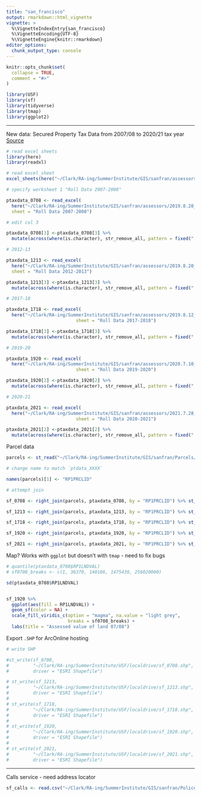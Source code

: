 ```yaml
---
title: "san_francisco"
output: rmarkdown::html_vignette
vignette: >
  %\VignetteIndexEntry{san_francisco}
  %\VignetteEncoding{UTF-8}
  %\VignetteEngine{knitr::rmarkdown}
editor_options: 
  chunk_output_type: console
---
```


```r
knitr::opts_chunk$set(
  collapse = TRUE,
  comment = "#>"
)
```

```r
library(USF)
library(sf)
library(tidyverse)
library(tmap)
library(ggplot2)
```

----

New data: Secured Property Tax Data from 2007/08 to 2020/21 tax year 
[Source](https://www.sfassessor.org/news-information/property-data-0)

```r
# read excel sheets
library(here)
library(readxl)

# read excel_sheet
excel_sheets(here("~/Clark/RA-ing/SummerInstitute/GIS/sanfran/assessors/2019.8.20__SF_ASR_Secured_Roll_Data_2007-2008.xlsx"))

# specify worksheet 1 "Roll Data 2007-2008"

ptaxdata_0708 <- read_excel(
  here("~/Clark/RA-ing/SummerInstitute/GIS/sanfran/assessors/2019.8.20__SF_ASR_Secured_Roll_Data_2007-2008.xlsx"), 
  sheet = "Roll Data 2007-2008")

# edit col 3

ptaxdata_0708[3] <-ptaxdata_0708[3] %>% 
  mutate(across(where(is.character), str_remove_all, pattern = fixed(" ")))

# 2012-13

ptaxdata_1213 <- read_excel(
  here("~/Clark/RA-ing/SummerInstitute/GIS/sanfran/assessors/2019.8.20__SF_ASR_Secured_Roll_Data_2012-2013.xlsx"),
  sheet = "Roll Data 2012-2013")

ptaxdata_1213[3] <-ptaxdata_1213[3] %>% 
  mutate(across(where(is.character), str_remove_all, pattern = fixed(" ")))

# 2017-18

ptaxdata_1718 <- read_excel(
  here("~/Clark/RA-ing/SummerInstitute/GIS/sanfran/assessors/2019.8.12__SF_ASR_Secured_Roll_Data_2017-2018.xlsx"),
                          sheet = "Roll Data 2017-2018")

ptaxdata_1718[3] <-ptaxdata_1718[3] %>% 
  mutate(across(where(is.character), str_remove_all, pattern = fixed(" ")))

# 2019-20

ptaxdata_1920 <- read_excel(
  here("~/Clark/RA-ing/SummerInstitute/GIS/sanfran/assessors/2020.7.10_SF_ASR_Secured_Roll_Data_2019-2020.xlsx"),
                          sheet = "Roll Data 2019-2020")

ptaxdata_1920[2] <-ptaxdata_1920[2] %>% 
  mutate(across(where(is.character), str_remove_all, pattern = fixed(" ")))

# 2020-21

ptaxdata_2021 <- read_excel(
  here("~/Clark/RA-ing/SummerInstitute/GIS/sanfran/assessors/2021.7.28_SF_ASR_Secured_Roll_Data_2020-2021.xlsx"),
                          sheet = "Roll Data 2020-2021")

ptaxdata_2021[2] <-ptaxdata_2021[2] %>% 
  mutate(across(where(is.character), str_remove_all, pattern = fixed(" ")))


```


Parcel data

```r
parcels <- st_read("~/Clark/RA-ing/SummerInstitute/GIS/sanfran/Parcels/Parcels/sanfranparcel.shp")

# change name to match `ptdata_XXXX`

names(parcels)[1] <- "RP1PRCLID"

# attempt join

sf_0708 <- right_join(parcels, ptaxdata_0708, by = "RP1PRCLID") %>% st_as_sf()

sf_1213 <- right_join(parcels, ptaxdata_1213, by = "RP1PRCLID") %>% st_as_sf()

sf_1718 <- right_join(parcels, ptaxdata_1718, by = "RP1PRCLID") %>% st_as_sf()

sf_1920 <- right_join(parcels, ptaxdata_1920, by = "RP1PRCLID") %>% st_as_sf() 

sf_2021 <- right_join(parcels, ptaxdata_2021, by = "RP1PRCLID") %>% st_as_sf() 


```

Map? Works with `ggplot` but doesn't with `tmap` - need to fix bugs


```r

# quantile(ptaxdata_0708$RP1LNDVAL)
# sf0708_breaks <- c(1, 36370, 140186, 1475439, 256020000)

sd(ptaxdata_0708$RP1LNDVAL)


sf_1920 %>%
  ggplot(aes(fill = RP1LNDVAL)) + 
  geom_sf(color = NA) + 
  scale_fill_viridis_c(option = "magma", na.value = "light grey",
                       breaks = sf0708_breaks) +
  labs(title = "Assessed value of land 07/08")
```

Export `.SHP` for ArcOnline hosting

```r
# write SHP

#st_write(sf_0708, 
#         "~/Clark/RA-ing/SummerInstitute/USF/localdrive/sf_0708.shp", 
#         driver = "ESRI Shapefile")

# st_write(sf_1213,
#         "~/Clark/RA-ing/SummerInstitute/USF/localdrive/sf_1213.shp",
#         driver = "ESRI Shapefile")
# 
# st_write(sf_1718,
#         "~/Clark/RA-ing/SummerInstitute/USF/localdrive/sf_1718.shp",
#         driver = "ESRI Shapefile")
# 
# st_write(sf_1920,
#         "~/Clark/RA-ing/SummerInstitute/USF/localdrive/sf_1920.shp",
#         driver = "ESRI Shapefile")
# 
# st_write(sf_2021,
#         "~/Clark/RA-ing/SummerInstitute/USF/localdrive/sf_2021.shp",
#         driver = "ESRI Shapefile")

```

-----

Calls service - need address locator

```r
sf_calls <- read.csv("~/Clark/RA-ing/SummerInstitute/GIS/sanfran/Police_Department_Calls_for_Service.csv")
```

